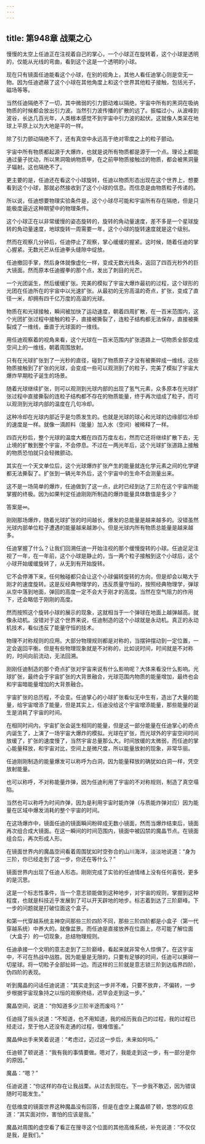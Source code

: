 ```yaml
---
---
---
```

title: 第948章 战栗之心
---



慢慢的太空上任迪正在注视着自己的掌心，一个小球正在旋转着，这个小球是透明的，仅能从光线的弯曲，看到这个这是一个透明的小球。

现在只有镜面任迪能看这个小球，在别的视角上，其他人看任迪掌心则是空无一物。因为任迪遮蔽了这个小球在其他角度上和这个世界其他粒子接触，包括光子，磁场等等。

当然任迪隔绝不了一切，其中微弱的引力颤动难以隔绝，宇宙中所有的黑洞在吸纳物质的时候都会放出引力波。当然引力波传播的扩散的远了。振幅过小，从波峰到波谷，长达几百光年，人类根本感觉不到宇宙中引力波的起伏。这就像人类呆在地球上平原上以为大地是平的一样。

除了引力颤动隔绝不了，还有真空中永远高于绝对零度之上的粒子颤动。

宇宙中所有物质都起源于大爆炸，也就是说所有物质都是源于一个点。理论上都能通过量子扰动，所以黑洞吸纳物质甲，在之前甲物质接触过的物质，都会被黑洞量子辐射。这也隔绝不了。

更主要的是，任迪还在看这个小球旋转，任迪以物质形态出现在这个世界上，想要看到这个小球，那就必然接收到了这个小球的信息。而信息是由物质粒子传递的。

所以说，任迪想要物理实验条件是，这个小球尽可能和宇宙所有存在隔绝，但是只能极度逼近这种期望中的物理条件。

这个小球正在以非常缓慢的姿态旋转的，旋转的角动量速度，差不多是一个星球旋转的角动量速度，地球旋转一周需要一年，这个小球的旋转速度就是这个级别。

然而在观察几分钟后，任迪停止了观察，掌心缓缓的握紧。这时候，随着任迪的掌心握紧。无数光芒从任迪拳头缝隙中绽放。

任迪撤回手掌，然后身体就像虚化一样，变成无数光线条，返回了四百光秒外的巨大镜面。然而原本任迪握拳的那个点，发出了刺目的光芒。

一个光团诞生，然后缓缓扩张。完美的模拟了宇宙大爆炸最初的过程，这个球形的光团在任迪所在的宇宙中以光速扩张。从最初的无穷高温的奇点，扩张，变成了直径一米，却拥有四千亿万度的高温的光球。

物质在和光球接触，瞬间被加快了运动速度，朝着四周扩散，在一百米范围内，这个光团扩张过程中接触的粒子，直接被撕裂了，连粒子结构都无法保存，直接被撕裂成了一维线，垂直于光球面的一维线。

用任迪观察着的视角来看，这个光球在一百米范围内扩张道路上一切物质全部变成空间上的一维线，朝着周围放射。

只有在光球扩张到了一光秒的直径，碰到了物质原子才没有被撕碎成一维线，这些物质接触到了扩张的光球，会变成一些可以观测到了的粒子，完美了模拟了宇宙大爆炸早期粒子诞生的场景。

随着光球继续扩张，则可以观测到光球内部的出现了氢气元素，众多原本在光球扩张过程中直接撕裂的连粒子结构都不存在的物质能量，终于再次组成了粒子，而可以观测到光球内部的温度在几句冷却。

这种冷却在光球内部近乎是匀质发生的。也就是光球的球心和光球的边缘部位冷却的速度是一样。就像一滴颜料（能量）加入水（空间）被稀释了一样。

四百光秒后，整个光球的温度大概在四百万度左右，然而它还将继续扩散下去，无止境的扩散到整个宇宙，不会停息。不过在一两光年后，这个光球扩张道路上接触的物质恐怕就只会轻微颤动。

其实在一个天文单位后，这个光球爆炸扩张产生的能量就连化学元素之间的化学键都无法撕裂了。扩张到一辆光年外后，这个宇宙中的生命不会测量出来。

这不是一场简单的爆炸，任迪做到了这一点，此时已经到达了三阶在这个宇宙所能掌握的终极。因为如果判定任迪刚刚所制造的爆炸能量具体数值是多少？

答案是∞。

刚刚那场爆炸，随着光球扩张的时间越长，爆发的总能量是越来越多的。没错虽然光球内部单位粒子遭遇的能量越来越渺小。但是光球内所有物质总能量是越来越多。

任迪掌握了什么？让我们回溯任迪一开始注视的那个缓慢旋转的小球。任迪足足注视了一年，在一年前，这个小球是静止的，当一两个粒子接触到这个小球后，这个小球开始缓缓旋转了，从无到有开始旋转。

它不会停滞下来，任何触碰都只会让这个小球偏转旋转的方向，但是却会以略大于刚才的速度旋转。这是反经典物理学的，违反质量守恒的，按照经典物理学，弹球从空中落到地面，弹回的高度一定不会大于刚才的高度。当然在空气阻力的作用下，还会略低于刚刚的高度。

然而按照这个旋转小球的展示的现象，这就相当于一个弹球在地面上越弹越高。就像永动机。没错对于这个世界来说，任迪制造的这个小球就是永动机。真正的永动机技术，看似违反了能量守恒的技术。

物理不对称规则的应用。大部分物理规则都是对称的，当摆钟摆动到一定位置，一定会返回平衡。但是有些物理现象就是不对称的，比如说时间，时间就是不对称的，时间向前流动，无法回溯。

刚刚任迪制造的那个奇点扩张对宇宙来说有什么影响呢？大体来看没什么影响。光球扩张，最终会于宇宙扩张的大背景融合，光球范围内物质的能量增加，最终也会和宇宙暗能量增加的大背景融合。

宇宙扩张的总历程，不会变。任迪掌心的小球扩张看似无中生有，造出了大量的能量，给宇宙增添了能量，但是其实上，任迪没给这个宇宙增添能量，那些能量的诞生是消耗了宇宙的时间。

在相同时间内，宇宙扩张会诞生相同的能量，但是这一部分能量在任迪掌心的奇点内诞生了，上演了一场宇宙大爆炸的模拟。光球在扩张，而光球外的宇宙空间时间放缓了，扩张的速度慢了，当然宇宙总量那么大。时间放缓的太微弱，而任迪的掌心能量释放，和宇宙对比，空间上是微尺度，所以能量放射的现象，非常华丽。

任迪刚刚制造的能量爆发可以称呼为白洞，因为能量释放的确犹如白洞一样，凭空放射能量。

也可以称呼，不对称能量炸弹，因为任迪利用了宇宙的不对称规则，制造了真空塌陷。

当然也可以称呼为时间炸弹，因为是利用宇宙时能炸弹（与质能炸弹对应）因为能量在区域中爆发消耗的整个宇宙的时间。

在这场爆炸中，镜面任迪的镜面瞬间粉碎成无数小镜面，然而当爆炸结束后，镜面再次组合成大镜面。在这一瞬间的时间范围内，镜面中被囚禁的魔晶节点。在镜面组合后，再次形成人形。

在镜面世界内的魔晶空间看着周围犹如时空弥合的山川海洋，淡淡地说道：“身为三阶，你已经走到了这一步，你还在等什么？”

镜面世界内出现了任迪人形态。刚刚完成了实验的任迪情绪上没有任何喜悦，更多的是沉思。

这是一个标志性事件，当一个意志锁能做到这种地步，对宇宙的规则，掌握到这种程度，也就是科技近乎发展到了可以开天辟地的地步。标志着到达了三阶巅峰。下一步的问题就是打破位面这个盒子。

和第一代穿越系统主神空间那些三阶四阶不同，那些三阶四阶都是小盒子（第一代穿越系统）中养大的。就像盆景。而任迪是直接放养在位面上，尽可能了解位面（大盒子）的一切现象，总结物理规则。

任迪承接一个文明的意志走到了三阶巅峰，看起来就非常令人惊惧了。在这宇宙中，不可在热战中战胜。因为能量是无限的，只要有足够的时间，任迪可以撕碎一切星球。将一切粒子全部扯碎一边。而这样的三阶就是意志锁三阶到达临界四阶，伪四阶的表现。

听到魔晶的问话任迪说道：“其实走到这一步并不难，只要不放弃，不偏转，一步步根据宇宙现象持之以恒的观察终结，迟早会走到这一步。”

魔晶空间，说道：“你知道多少三阶半途而废吗？”

任迪摇了摇头说道：“不知道，也不用知道，我的经历我自己的过程，我的过程已经走过，至于他人还没有走通的过程，很难借鉴。”

魔晶伸出手来笑着说道：“考虑过，迈过这一步后，未来如何吗。”

任迪顿了顿说道：“我有我的事情要做。嗯对了，我能走到这一步，有一部分是你的原因。”

魔晶：“嗯？”

任迪说道：“你这样的存在让我战栗。从过去到现在。下一步我不敢迈，因为错误随时可能发生。”

在低维度的镜面世界这种魔晶没有回答，但是在虚空上魔晶顿了顿，悠悠的叹息道：“其实面对你，害怕的应该是我。”

魔晶对周围的虚空看了看正在搜寻这个位面的其他高维系统，补充说道：“不仅仅是我，是我们。”